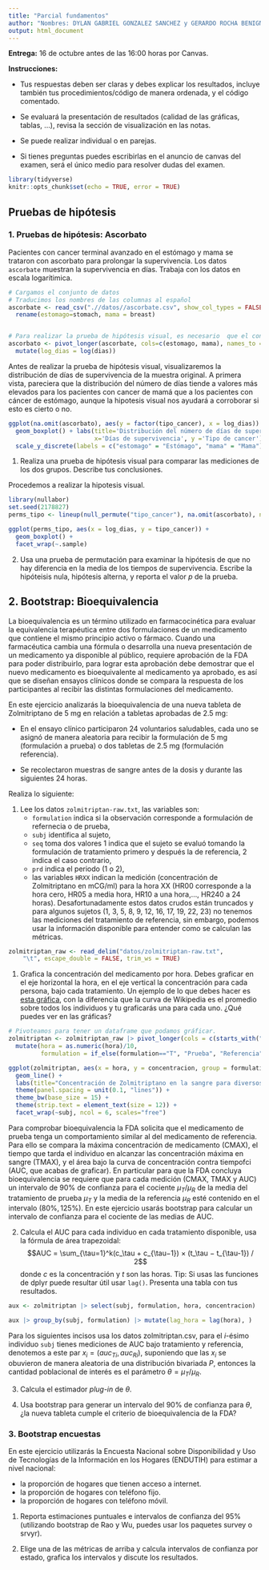 ```yaml
---
title: "Parcial fundamentos"
author: "Nombres: DYLAN GABRIEL GONZALEZ SANCHEZ y GERARDO ROCHA BENIGNO"
output: html_document
---
```


**Entrega:** 16 de octubre antes de las 16:00 horas por Canvas.

**Instrucciones:**

* Tus respuestas deben ser claras y debes explicar 
los resultados, incluye también tus procedimientos/código de manera ordenada, 
y el código comentado.

* Se evaluará la presentación de resultados (calidad de las gráficas, tablas, 
...), revisa la sección de visualización en las notas.

* Se puede realizar individual o en parejas.

* Si tienes preguntas puedes escribirlas en el anuncio de canvas del examen, 
será el único medio para resolver dudas del examen.


```r
library(tidyverse)
knitr::opts_chunk$set(echo = TRUE, error = TRUE)
```


## Pruebas de hipótesis

### 1. Pruebas de hipótesis: Ascorbato

Pacientes con cancer terminal avanzado en el estómago y mama se trataron con ascorbato para prolongar la supervivencia. Los datos `ascorbate` muestran 
la supervivencia en días. Trabaja con los datos en escala logarítimica.

```r
# Cargamos el conjunto de datos
# Traducimos los nombres de las columnas al español
ascorbate <- read_csv(".//datos//ascorbate.csv", show_col_types = FALSE) |>
  rename(estomago=stomach, mama = breast)


# Para realizar la prueba de hipótesis visual, es necesario  que el conjunto de datos tengala siguiente forma: columnas = c("dias de supervivencia", "tipo de cáncer")
ascorbato <- pivot_longer(ascorbate, cols=c(estomago, mama), names_to = "tipo_cancer", values_to = "dias") |>
  mutate(log_dias = log(dias))

```

Antes de realizar la prueba de hipótesis visual, visualizaremos la distribución de días de supervivencia de la muestra original. A primera vista, pareciera que la distribución del número de días tiende a valores más elevados para los pacientes con cancer de mamá que a los pacientes con cáncer de estómago, aunque la hipotesis visual nos ayudará a corroborar si esto es cierto o no.

```r
ggplot(na.omit(ascorbato), aes(y = factor(tipo_cancer), x = log_dias)) +
  geom_boxplot() + labs(title='Distribución del número de días de supervivencia a pacientes\n de cáncer a quienes se les administró ascorbato',
                        x='Días de supervivencia', y ='Tipo de cancer') +
  scale_y_discrete(labels = c("estomago" = "Estómago", "mama" = "Mama"))
```
1. Realiza una prueba de hipótesis visual para comparar las mediciones de 
los dos grupos. Describe tus conclusiones.

Procedemos a realizar la hipotesis visual.
```r
library(nullabor)
set.seed(2178827)
perms_tipo <- lineup(null_permute("tipo_cancer"), na.omit(ascorbato), n = 20)

ggplot(perms_tipo, aes(x = log_dias, y = tipo_cancer)) +
  geom_boxplot() + 
  facet_wrap(~.sample)
```


2. Usa una prueba de permutación para examinar la hipótesis de que no hay 
diferencia en la media de los tiempos de supervivencia. Escribe la hipóteisis nula, hipótesis alterna, y reporta el valor $p$ de la prueba.


## 2. Bootstrap: Bioequivalencia

La bioequivalencia es un término utilizado en farmacocinética para evaluar la 
equivalencia terapéutica entre dos formulaciones de un medicamento que contiene 
el mismo principio activo o fármaco. Cuando una farmacéutica cambia una fórmula 
o desarrolla una nueva presentación de un medicamento ya disponible al público, 
requiere aprobación de la FDA para poder distribuirlo, para lograr esta 
aprobación debe demostrar que el nuevo medicamento es bioequivalente al 
medicamento ya aprobado, es así que se diseñan ensayos clínicos donde se compara 
la respuesta de los participantes al recibir las distintas formulaciones del 
medicamento. 

En este ejercicio analizarás la bioequivalencia de una nueva tableta de 
Zolmitriptano de 5 mg en relación a tabletas aprobadas de 2.5 mg:

* En el ensayo clínico participaron 24 voluntarios saludables, cada uno se 
asignó de manera aleatoria para recibir la formulación de 5 mg (formulación a 
prueba) o dos tabletas de 2.5 mg (formulación referencia).

* Se recolectaron muestras de sangre antes de la dosis y durante las siguientes 
24 horas. 


Realiza lo siguiente:

1. Lee los datos `zolmitriptan-raw.txt`, las variables son: 
    + `formulation` indica si la observación corresponde a formulación de 
    refernecia o de prueba, 
    + `subj` identifica al sujeto, 
    + `seq` toma dos valores 1 indica que el sujeto se evaluó tomando la 
    formulación de tratamiento primero y después la de referencia, 2 indica el 
    caso contrario,
    + `prd` indica el periodo (1 o 2), 
    + las variables `HRXX` indican la medición (concentración de Zolmitriptano en 
    mCG/ml) para la hora XX (HR00 corresponde a la hora cero, HR05 a media hora, 
    HR10 a una hora,..., HR240 a 24 horas). 
    Desafortunadamente estos datos crudos están truncados y para algunos sujetos
(1, 3, 5, 8, 9, 12, 16, 17, 19, 22, 23) no tenemos las mediciones del tratamiento 
de referencia, sin embargo, podemos usar la información disponible para entender
como se calculan las métricas.

```r
zolmitriptan_raw <- read_delim("datos/zolmitriptan-raw.txt", 
    "\t", escape_double = FALSE, trim_ws = TRUE)
```

1. Grafica la concentración del medicamento por hora. Debes graficar en el eje 
horizontal la hora, en el eje vertical la concentración para cada persona, bajo 
cada tratamiento. Un ejemplo de lo que debes hacer  es [esta gráfica](https://en.wikipedia.org/wiki/Bioequivalence#/media/File:Bupropion_bioequivalency_comparison.svg),
con la diferencia que la curva de Wikipedia es el promedio sobre todos los individuos y 
tu graficarás una para cada uno. ¿Qué puedes ver en las gráficas?

```r
# Pivoteamos para tener un dataframe que podamos gráficar.
zolmitriptan <- zolmitriptan_raw |> pivot_longer(cols = c(starts_with("HR")), names_prefix = "HR",  names_to = "hora", values_to =  "concentracion") |> 
  mutate(hora = as.numeric(hora)/10,
         formulation = if_else(formulation=="T", "Prueba", "Referencia"))

ggplot(zolmitriptan, aes(x = hora, y = concentracion, group = formulation, colour = formulation)) +
  geom_line() + 
  labs(title="Concentración de Zolmitriptano en la sangre para diversos individuos",x="Tiempo transcurrido desde la toma de la dosis (horas)", y ="Zolmitriptano (mCG/ml)") +
  theme(panel.spacing = unit(0.1, "lines")) +
  theme_bw(base_size = 15) +
  theme(strip.text = element_text(size = 12)) + 
  facet_wrap(~subj, ncol = 6, scales="free") 
```


Para comprobar bioequivalencia la FDA solicita que el medicamento de prueba 
tenga un comportamiento similar al del medicamento de referencia. Para ello se
compara la máxima concentración de medicamento (CMAX), el tiempo que tarda el 
individuo en alcanzar las concentración máxima en sangre (TMAX), y el área bajo 
la curva de concentración contra tiempofci (AUC, que acabas de graficar). En 
particular para que la FDA concluya bioequivalencia se requiere que para cada 
medición (CMAX, TMAX y AUC) un intervalo de 90% de confianza para el cociente 
$\mu_T/\mu_R$ de la media del tratamiento de prueba $\mu_T$ y la media de la 
referencia $\mu_R$ esté contenido en el intervalo $(80\%, 125\%)$. En este 
ejercicio usarás bootstrap para calcular un intervalo de confianza para el 
cociente de las medias de AUC. 

2. Calcula el AUC para cada individuo en cada tratamiento disponible, usa la 
fórmula de área trapezoidal:
$$AUC = \sum_{\tau=1}^k(c_\tau + c_{\tau−1}) × (t_\tau − t_{\tau-1}) / 2$$ donde 
$c$ es la concentración y $t$ son las horas. Tip: Si usas las funciones de dplyr 
puede resultar útil usar `lag()`. Presenta una tabla con tus resultados.

```r
aux <- zolmitriptan |> select(subj, formulation, hora, concentracion) |> filter(subj==2)

aux |> group_by(subj, formulation) |> mutate(lag_hora = lag(hora), )
```


Para los siguientes incisos usa los datos zolmitriptan.csv, 
para el $i$-ésimo individuo `subj` tienes mediciones de AUC bajo tratamiento y 
referencia, denotemos a este par $x_i=(auc_{Ti}, auc_{Ri})$, suponiendo que las 
$x_i$ se obuvieron de manera aleatoria de una distribución bivariada $P$, 
entonces la cantidad poblacional de interés es el parámetro 
$\theta = \mu_T/\mu_R$. 

3. Calcula el estimador *plug-in* de $\theta$.

4. Usa bootstrap para generar un intervalo del 90% de confianza para $\theta$, 
¿la nueva tableta cumple el criterio de bioequivalencia de la FDA?

### 3. Bootstrap encuestas 

En este ejercicio utilizarás la Encuesta Nacional sobre Disponibilidad y Uso de 
Tecnologías de la Información en los Hogares (ENDUTIH) para estimar a nivel nacional:

- la proporción de hogares que tienen acceso a internet.  
- la proporción de hogares con teléfono fijo.  
- la proporción de hogares con teléfono móvil.  

1. Reporta estimaciones puntuales e intervalos de confianza del 95% (utilizando bootstrap
de Rao y Wu, puedes usar los paquetes survey o srvyr).

2. Elige una de las métricas de arriba y calcula intervalos de confianza por estado, 
grafica los intervalos y discute los resultados.



